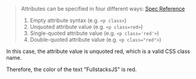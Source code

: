 > Attributes can be specified in four different ways:
> [Spec Reference](https://html.spec.whatwg.org/multipage/syntax.html#attributes-2)
>
> 1. Empty attribute syntax (e.g. `<p class>`)
> 2. Unquoted attribute value (e.g. `<p class=red>`)
> 3. Single-quoted attribute value (e.g. `<p class='red'>`)
> 4. Double-quoted attribute value (e.g. `<p class="red">`)
>

In this case, the attribute value is unquoted red, which is a valid CSS class name.

Therefore, the color of the text "FullstacksJS" is red.


